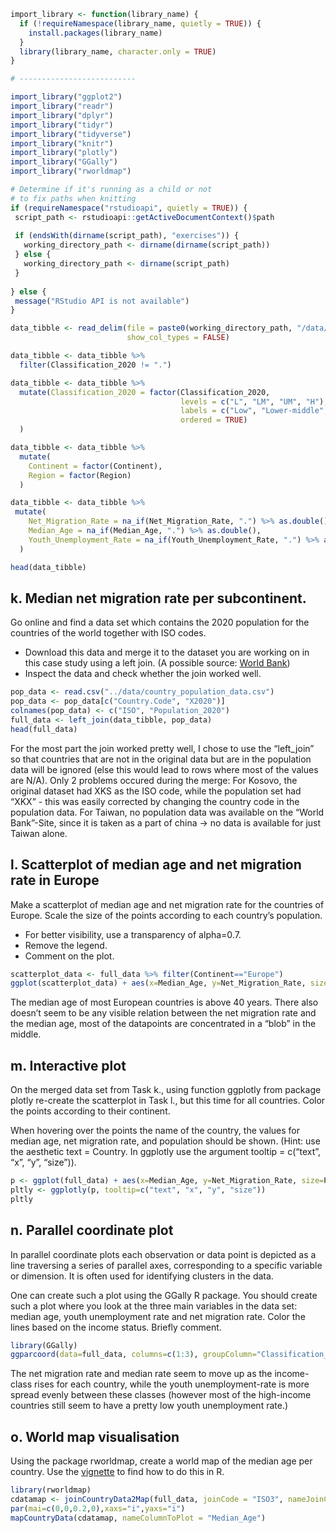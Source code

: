 ```{r import_exercise3, message=FALSE, warning=FALSE, include=FALSE, echo=FALSE}

import_library <- function(library_name) {
  if (!requireNamespace(library_name, quietly = TRUE)) {
    install.packages(library_name)
  }
  library(library_name, character.only = TRUE)
}

# --------------------------

import_library("ggplot2")
import_library("readr")
import_library("dplyr")
import_library("tidyr")
import_library("tidyverse")
import_library("knitr")
import_library("plotly")
import_library("GGally")
import_library("rworldmap")

```

```{r path_determination_exercise3, include=FALSE}

# Determine if it's running as a child or not
# to fix paths when knitting
if (requireNamespace("rstudioapi", quietly = TRUE)) {
 script_path <- rstudioapi::getActiveDocumentContext()$path
 
 if (endsWith(dirname(script_path), "exercises")) {
   working_directory_path <- dirname(dirname(script_path))
 } else {
   working_directory_path <- dirname(script_path)
 }
 
} else {
 message("RStudio API is not available")
}

```

```{r prepare_data_e3, include=FALSE}

data_tibble <- read_delim(file = paste0(working_directory_path, "/data/final_data.csv"),
                          show_col_types = FALSE)

data_tibble <- data_tibble %>% 
  filter(Classification_2020 != ".")

data_tibble <- data_tibble %>% 
  mutate(Classification_2020 = factor(Classification_2020, 
                                      levels = c("L", "LM", "UM", "H"), 
                                      labels = c("Low", "Lower-middle", "Upper-middle", "High"), 
                                      ordered = TRUE)
  )

data_tibble <- data_tibble %>%
  mutate(
    Continent = factor(Continent),
    Region = factor(Region)
  )

data_tibble <- data_tibble %>%
 mutate(
    Net_Migration_Rate = na_if(Net_Migration_Rate, ".") %>% as.double(),
    Median_Age = na_if(Median_Age, ".") %>% as.double(),
    Youth_Unemployment_Rate = na_if(Youth_Unemployment_Rate, ".") %>% as.double()
  )

head(data_tibble)
```

## k. Median net migration rate per subcontinent.

Go online and find a data set which contains the 2020 population for the 
countries of the world together with ISO codes.

 - Download this data and merge it to the dataset you are working on in this 
   case study using a left join. (A possible source: [World Bank ](https://data.worldbank.org/indicator/SP.POP.TOTL?end=2020&start=2020))
 - Inspect the data and check whether the join worked well.

```{r k1, dev=c('png')}
pop_data <- read.csv("../data/country_population_data.csv")
pop_data <- pop_data[c("Country.Code", "X2020")]
colnames(pop_data) <- c("ISO", "Population_2020")
full_data <- left_join(data_tibble, pop_data)
head(full_data)
```
For the most part the join worked pretty well, I chose to use the "left_join" so that countries that are not in the original data but are in the population data will be ignored (else this would lead to rows where most of the values are N/A). Only 2 problems occured during the merge: For Kosovo, the original dataset had XKS as the ISO code, while the population set had "XKX" - this was easily corrected by changing the country code in the population data. For Taiwan, no population data was available on the "World Bank"-Site, since it is taken as a part of china $\rightarrow$ no data is available for just Taiwan alone.


## l. Scatterplot of median age and net migration rate in Europe

Make a scatterplot of median age and net migration rate for the countries of Europe. 
Scale the size of the points according to each country’s population.

 - For better visibility, use a transparency of alpha=0.7.
 - Remove the legend.
 - Comment on the plot.

```{r l1, dev=c('png')}
scatterplot_data <- full_data %>% filter(Continent=="Europe")
ggplot(scatterplot_data) + aes(x=Median_Age, y=Net_Migration_Rate, size=Population_2020, alpha=0.7, color=Country) + geom_point() + theme(legend.position = "none") + ggtitle("Median age vs. Migration Rate in Europe")
```

The median age of most European countries is above 40 years. There also doesn't seem to be any visible relation between the net migration rate and the median age, most of the datapoints are concentrated in a "blob" in the middle.

## m. Interactive plot

On the merged data set from Task k., using function ggplotly from package plotly
re-create the scatterplot in Task l., but this time for all countries. 
Color the points according to their continent.

When hovering over the points the name of the country, the values for median age, 
net migration rate, and population should be shown. 
(Hint: use the aesthetic text = Country. 
In ggplotly use the argument tooltip = c("text", "x", "y", "size")).

```{r m1, dev=c('png')}
p <- ggplot(full_data) + aes(x=Median_Age, y=Net_Migration_Rate, size=Population_2020, alpha=0.7, color=Continent, text=Country) + geom_point() + theme(legend.position = "none") + ggtitle("Median age vs. Migration Rate, Worldwide")
pltly <- ggplotly(p, tooltip=c("text", "x", "y", "size"))
pltly
```


## n. Parallel coordinate plot

In parallel coordinate plots each observation or data point is depicted as a line 
traversing a series of parallel axes, corresponding to a specific variable or dimension. 
It is often used for identifying clusters in the data.

One can create such a plot using the GGally R package. You should create such a 
plot where you look at the three main variables in the data set: median age, 
youth unemployment rate and net migration rate. 
Color the lines based on the income status. Briefly comment.

```{r n1, dev=c('png')}
library(GGally)
ggparcoord(data=full_data, columns=c(1:3), groupColumn="Classification_2020", title="Income-Class to Data Comparison, Worldwide")
```

The net migration rate and median rate seem to move up as the income-class rises for each country, while the youth unemployment-rate is more spread evenly between these classes (however most of the high-income countries still seem to have a pretty low youth unemployment rate.)

## o. World map visualisation

Using the package rworldmap, create a world map of the median age per country. 
Use the [vignette](https://cran.r-project.org/web/packages/rworldmap/vignettes/rworldmap.pdf) to find how to do this in R.

```{r o1, dev=c('png')}
library(rworldmap)
cdatamap <- joinCountryData2Map(full_data, joinCode = "ISO3", nameJoinColumn = "ISO")
par(mai=c(0,0,0.2,0),xaxs="i",yaxs="i")
mapCountryData(cdatamap, nameColumnToPlot = "Median_Age")
```
